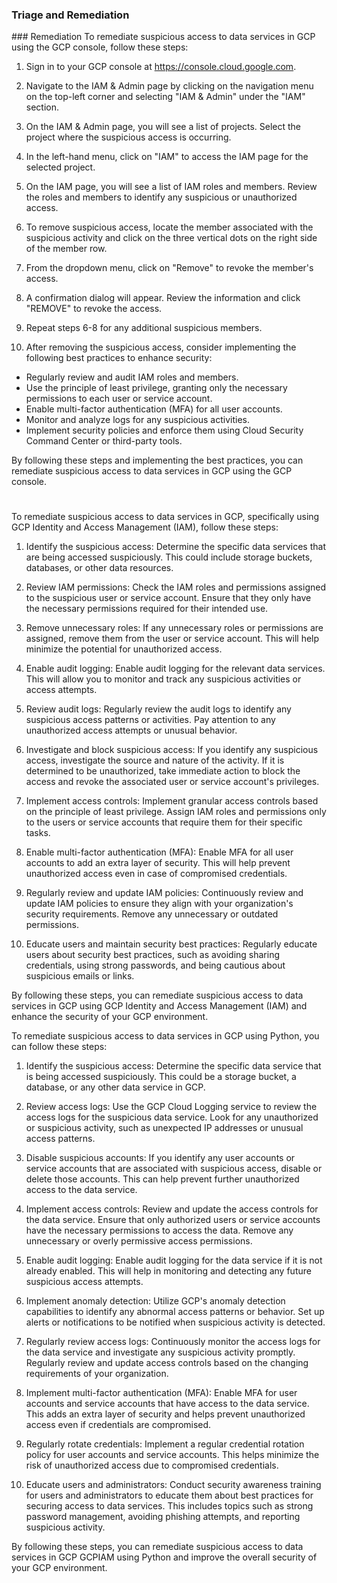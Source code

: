 
### Triage and Remediation
<Tabs>
<Tab title='Remediation'>
### Remediation

<AccordionGroup>
<Accordion title='Using Console' defaultOpen='true'>
To remediate suspicious access to data services in GCP using the GCP console, follow these steps:

1. Sign in to your GCP console at https://console.cloud.google.com.

2. Navigate to the IAM & Admin page by clicking on the navigation menu on the top-left corner and selecting "IAM & Admin" under the "IAM" section.

3. On the IAM & Admin page, you will see a list of projects. Select the project where the suspicious access is occurring.

4. In the left-hand menu, click on "IAM" to access the IAM page for the selected project.

5. On the IAM page, you will see a list of IAM roles and members. Review the roles and members to identify any suspicious or unauthorized access.

6. To remove suspicious access, locate the member associated with the suspicious activity and click on the three vertical dots on the right side of the member row.

7. From the dropdown menu, click on "Remove" to revoke the member's access.

8. A confirmation dialog will appear. Review the information and click "REMOVE" to revoke the access.

9. Repeat steps 6-8 for any additional suspicious members.

10. After removing the suspicious access, consider implementing the following best practices to enhance security:
   - Regularly review and audit IAM roles and members.
   - Use the principle of least privilege, granting only the necessary permissions to each user or service account.
   - Enable multi-factor authentication (MFA) for all user accounts.
   - Monitor and analyze logs for any suspicious activities.
   - Implement security policies and enforce them using Cloud Security Command Center or third-party tools.

By following these steps and implementing the best practices, you can remediate suspicious access to data services in GCP using the GCP console.

#
</Accordion>

<Accordion title='Using CLI'>
To remediate suspicious access to data services in GCP, specifically using GCP Identity and Access Management (IAM), follow these steps:

1. Identify the suspicious access: Determine the specific data services that are being accessed suspiciously. This could include storage buckets, databases, or other data resources.

2. Review IAM permissions: Check the IAM roles and permissions assigned to the suspicious user or service account. Ensure that they only have the necessary permissions required for their intended use.

3. Remove unnecessary roles: If any unnecessary roles or permissions are assigned, remove them from the user or service account. This will help minimize the potential for unauthorized access.

4. Enable audit logging: Enable audit logging for the relevant data services. This will allow you to monitor and track any suspicious activities or access attempts.

5. Review audit logs: Regularly review the audit logs to identify any suspicious access patterns or activities. Pay attention to any unauthorized access attempts or unusual behavior.

6. Investigate and block suspicious access: If you identify any suspicious access, investigate the source and nature of the activity. If it is determined to be unauthorized, take immediate action to block the access and revoke the associated user or service account's privileges.

7. Implement access controls: Implement granular access controls based on the principle of least privilege. Assign IAM roles and permissions only to the users or service accounts that require them for their specific tasks.

8. Enable multi-factor authentication (MFA): Enable MFA for all user accounts to add an extra layer of security. This will help prevent unauthorized access even in case of compromised credentials.

9. Regularly review and update IAM policies: Continuously review and update IAM policies to ensure they align with your organization's security requirements. Remove any unnecessary or outdated permissions.

10. Educate users and maintain security best practices: Regularly educate users about security best practices, such as avoiding sharing credentials, using strong passwords, and being cautious about suspicious emails or links.

By following these steps, you can remediate suspicious access to data services in GCP using GCP Identity and Access Management (IAM) and enhance the security of your GCP environment.
</Accordion>

<Accordion title='Using Python'>
To remediate suspicious access to data services in GCP using Python, you can follow these steps:

1. Identify the suspicious access: Determine the specific data service that is being accessed suspiciously. This could be a storage bucket, a database, or any other data service in GCP.

2. Review access logs: Use the GCP Cloud Logging service to review the access logs for the suspicious data service. Look for any unauthorized or suspicious activity, such as unexpected IP addresses or unusual access patterns.

3. Disable suspicious accounts: If you identify any user accounts or service accounts that are associated with suspicious access, disable or delete those accounts. This can help prevent further unauthorized access to the data service.

4. Implement access controls: Review and update the access controls for the data service. Ensure that only authorized users or service accounts have the necessary permissions to access the data. Remove any unnecessary or overly permissive access permissions.

5. Enable audit logging: Enable audit logging for the data service if it is not already enabled. This will help in monitoring and detecting any future suspicious access attempts.

6. Implement anomaly detection: Utilize GCP's anomaly detection capabilities to identify any abnormal access patterns or behavior. Set up alerts or notifications to be notified when suspicious activity is detected.

7. Regularly review access logs: Continuously monitor the access logs for the data service and investigate any suspicious activity promptly. Regularly review and update access controls based on the changing requirements of your organization.

8. Implement multi-factor authentication (MFA): Enable MFA for user accounts and service accounts that have access to the data service. This adds an extra layer of security and helps prevent unauthorized access even if credentials are compromised.

9. Regularly rotate credentials: Implement a regular credential rotation policy for user accounts and service accounts. This helps minimize the risk of unauthorized access due to compromised credentials.

10. Educate users and administrators: Conduct security awareness training for users and administrators to educate them about best practices for securing access to data services. This includes topics such as strong password management, avoiding phishing attempts, and reporting suspicious activity.

By following these steps, you can remediate suspicious access to data services in GCP GCPIAM using Python and improve the overall security of your GCP environment.
</Accordion>

</AccordionGroup>
</Tab>
</Tabs>
